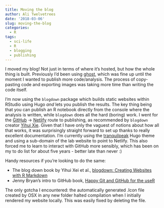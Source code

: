 ```yaml
---
title: Moving the blog
author: Ali Twelvetrees
date: '2018-03-06'
slug: moving-the-blog
categories:
  - R
tags:
  - sci-life
  - R
  - blogging
  - publishing
---
```


I moved my blog! Not just in terms of where it's hosted, but how the whole thing
is built. Previously I'd been using [ghost](https://ghost.org/), which was fine up until the moment I wanted to publish more code/analysis. The process of copy-pasting code and exporting images was taking more time than writing the code itself.  

I'm now using the `blogdown` package which builds static websites within RStudio
using Hugo *and* lets you publish the results. The key thing being that you can
publish an R notebook directly from the console where the analysis is written,
while `blogdown` does all the hard (boring) work. I went for the
[GitHub](https://github.com/) -> [Netlify](https://www.netlify.com/) route to
publishing, as recommended by `blogdown` creator [Yihui
Xie](https://yihui.name/en/about/). Given that I have only the vaguest of
notions about how all that works, it was surprisingly straight forward to set up
thanks to really excellent documentation. I'm currently using the
[tranquilpeak](https://github.com/kakawait/hugo-tranquilpeak-theme) Hugo theme
and using a sub-domain of the lab website to point to Netlify. This also forced
me to learn to interact with GitHub more sensibly, which has been on my to do
list for about five years - better late than never :)

Handy resources if you're looking to do the same:  

* The blog down book by Yihui Xei et al., [blogdown: Creating Websites with R Markdown](https://bookdown.org/yihui/blogdown/)  
* Jenny Bryan's intro to GitHub book, [Happy Git and GitHub for the useR](http://happygitwithr.com/)

The only gotcha I encountered: the automatically generated .Icon file created by OSX in any new folder halted compilation when I initially rendered my
website locally. This was easily fixed by deleting the file.
